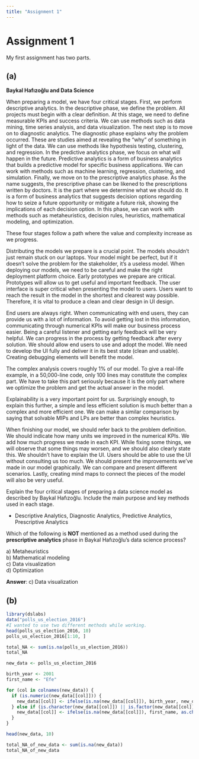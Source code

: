 ```yaml
---
title: "Assignment 1"
---
```


# Assignment 1

My first assignment has two parts.

## (a)

**Baykal Hafızoğlu and Data Science**

When preparing a model, we have four critical stages. First, we perform descriptive analytics. In the descriptive phase, we define the problem. All projects must begin with a clear definition. At this stage, we need to define measurable KPIs and success criteria. We can use methods such as data mining, time series analysis, and data visualization. The next step is to move on to diagnostic analytics. The diagnostic phase explains why the problem occurred. These are studies aimed at revealing the "why" of something in light of the data. We can use methods like hypothesis testing, clustering, and regression. In the predictive analytics phase, we focus on what will happen in the future. Predictive analytics is a form of business analytics that builds a predictive model for specific business applications. We can work with methods such as machine learning, regression, clustering, and simulation. Finally, we move on to the prescriptive analytics phase. As the name suggests, the prescriptive phase can be likened to the prescriptions written by doctors. It is the part where we determine what we should do. It is a form of business analytics that suggests decision options regarding how to seize a future opportunity or mitigate a future risk, showing the implications of each decision option. In this phase, we can work with methods such as metaheuristics, decision rules, heuristics, mathematical modeling, and optimization.

These four stages follow a path where the value and complexity increase as we progress.

Distributing the models we prepare is a crucial point. The models shouldn't just remain stuck on our laptops. Your model might be perfect, but if it doesn’t solve the problem for the stakeholder, it's a useless model. When deploying our models, we need to be careful and make the right deployment platform choice. Early prototypes we prepare are critical. Prototypes will allow us to get useful and important feedback. The user interface is super critical when presenting the model to users. Users want to reach the result in the model in the shortest and clearest way possible. Therefore, it is vital to produce a clean and clear design in UI design.

End users are always right. When communicating with end users, they can provide us with a lot of information. To avoid getting lost in this information, communicating through numerical KPIs will make our business process easier. Being a careful listener and getting early feedback will be very helpful. We can progress in the process by getting feedback after every solution. We should allow end users to use and adopt the model. We need to develop the UI fully and deliver it in its best state (clean and usable). Creating debugging elements will benefit the model.

The complex analysis covers roughly 1% of our model. To give a real-life example, in a 50,000-line code, only 100 lines may constitute the complex part. We have to take this part seriously because it is the only part where we optimize the problem and get the actual answer in the model.

Explainability is a very important point for us. Surprisingly enough, to explain this further, a simple and less efficient solution is much better than a complex and more efficient one. We can make a similar comparison by saying that solvable MIPs and LPs are better than complex heuristics.

When finishing our model, we should refer back to the problem definition. We should indicate how many units we improved in the numerical KPIs. We add how much progress we made in each KPI. While fixing some things, we will observe that some things may worsen, and we should also clearly state this. We shouldn’t have to explain the UI. Users should be able to use the UI without consulting us too much. We should present the improvements we’ve made in our model graphically. We can compare and present different scenarios. Lastly, creating mind maps to connect the pieces of the model will also be very useful.

Explain the four critical stages of preparing a data science model as described by Baykal Hafızoğlu. Include the main purpose and key methods used in each stage.

-   Descriptive Analytics, Diagnostic Analytics, Predictive Analytics, Prescriptive Analytics

Which of the following is **NOT** mentioned as a method used during the **prescriptive analytics** phase in Baykal Hafızoğlu’s data science process?

a\) Metaheuristics\
b) Mathematical modeling\
c) Data visualization\
d) Optimization

**Answer**: c) Data visualization

## (b)

```r

library(dslabs)
data("polls_us_election_2016")
#I wanted to use two different methods while working.
head(polls_us_election_2016, 10)
polls_us_election_2016[1:10, ]

total_NA <- sum(is.na(polls_us_election_2016))
total_NA

new_data <- polls_us_election_2016

birth_year <- 2001
first_name <- "Efe"  

for (col in colnames(new_data)) {
  if (is.numeric(new_data[[col]])) {
    new_data[[col]] <- ifelse(is.na(new_data[[col]]), birth_year, new_data[[col]])
  } else if (is.character(new_data[[col]]) || is.factor(new_data[[col]])) {
    new_data[[col]] <- ifelse(is.na(new_data[[col]]), first_name, as.character(new_data[[col]]))
  }
}

head(new_data, 10)

total_NA_of_new_data <- sum(is.na(new_data))
total_NA_of_new_data


```
